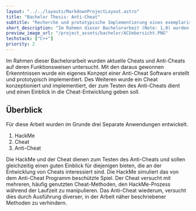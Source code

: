 ```yaml
---
layout: "../../layouts/MarkdownProjectLayout.astro"
title: "Bachelor Thesis: Anti-Cheat"
subtitle: "Recherche und prototypische Implementierung eines exemplarischen Verfahrens zur Cheat-Prevention und -Detection"
short_description: "Im Rahmen dieser Bachelorarbeit (Note: 1,0) wurden aktuelle Cheats und Anti-Cheats auf deren Funktionsweisen untersucht. Des Weiteren wurde ein eigenes Anti-Cheat Konzept entworfen und prototypisch implementiert."
preview_image_url: "/project_assets/bachelor/ACUebersicht.PNG"
techstack: ["C++"]
priority: 2
---
```



Im Rahmen dieser Bachelorarbeit wurden aktuelle Cheats und Anti-Cheats auf deren Funktionsweisen untersucht. Mit den daraus gewonnen Erkenntnissen wurde ein eigenes Konzept einer Anti-Cheat Software erstellt und prototypisch implementiert. Des Weiteren wurde ein Cheat konzeptioniert und implementiert, der zum Testen des Anti-Cheats dient und einen Einblick in die Cheat-Entwicklung geben soll.

## Überblick
Für diese Arbeit wurden im Grunde drei Separate Anwendungen entwickelt.

1. HackMe
2. Cheat
3. Anti-Cheat

Die HackMe und der Cheat dienen zum Testen des Anti-Cheats und sollen gleichzeitig einen guten Einblick für diejenigen bieten, die an der Entwicklung von Cheats interessiert sind. Die HackMe simuliert das von dem Anti-Cheat Programm beschützte Spiel. Der Cheat versucht mit mehreren, häufig genutzten Cheat-Methoden, den HackMe-Prozess während der Laufzeit zu manipulieren. Das Anti-Cheat wiederum, versucht dies durch Ausführung diverser, in der Arbeit näher beschriebener Methoden zu verhindern.

<div class="card-actions justify-center">
<ProjectFileDownloadButton url="https://github.com/EobanZ/Anti-Cheat_Bachelor" url_name="Source Code" icon_name="carbon:logo-github"/>
<ProjectFileDownloadButton url="/project_assets/bachelor/Bachelorarbeit.pdf" url_name="Thesis PDF" icon_name="carbon:document-pdf"/>

</div>

